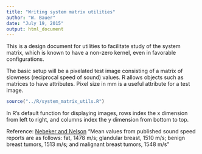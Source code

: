 ```yaml
---
title: "Writing system matrix utilities"
author: "W. Bauer"
date: "July 19, 2015"
output: html_document
---
```


This is a design document for utilities to facilitate study of the system matrix, which is known to have a non-zero kernel, even in favorable configurations.

The basic setup will be a pixelated test image consisting of a matrix of slowness (reciprocal speed of sound) values. R allows objects such as matrices to have attributes. Pixel size in mm is a useful attribute for a test image.

```r
source("../R/system_matrix_utils.R")

```


In R's default function for displaying images, rows index the x dimension from left to right, and columns index the y dimension from bottom to top. 

Reference: [Nebeker and Nelson](http://www.jultrasoundmed.org/content/31/9/1389.full) "Mean values from published sound speed reports are as follows: fat, 1478 m/s; glandular breast, 1510 m/s; benign breast tumors, 1513 m/s; and malignant breast tumors, 1548 m/s"

